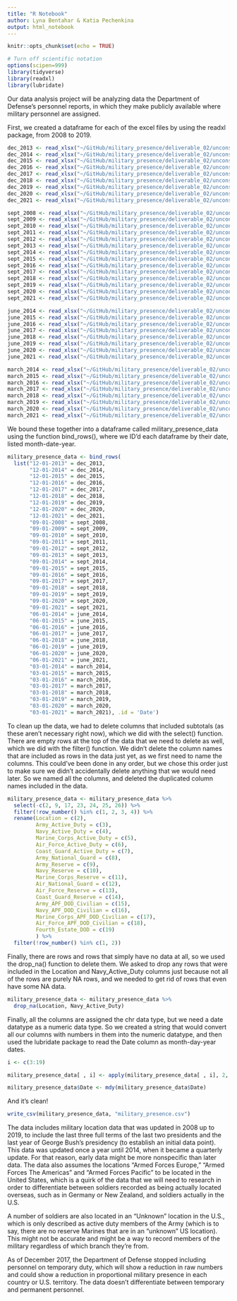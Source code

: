 ```yaml
---
title: "R Notebook"
author: Lyna Bentahar & Katia Pechenkina
output: html_notebook
---
```


```r
knitr::opts_chunk$set(echo = TRUE)
```

```r
# Turn off scientific notation
options(scipen=999)
library(tidyverse)
library(readxl)
library(lubridate)

```

Our data analysis project will be analyzing data the Department of Defense's personnel reports, in which they make publicly available where military personnel are assigned.

First, we created a dataframe for each of the excel files by using the readxl package, from 2008 to 2019.

```r

dec_2013 <- read_xlsx("~/GitHub/military_presence/deliverable_02/unconsolidated_data/raw_data/dec_2013.xlsx")
dec_2014 <- read_xlsx("~/GitHub/military_presence/deliverable_02/unconsolidated_data/raw_data/dec_2014.xlsx")
dec_2015 <- read_xlsx("~/GitHub/military_presence/deliverable_02/unconsolidated_data/raw_data/dec_2015.xlsx")
dec_2016 <- read_xlsx("~/GitHub/military_presence/deliverable_02/unconsolidated_data/raw_data/dec_2016.xlsx")
dec_2017 <- read_xlsx("~/GitHub/military_presence/deliverable_02/unconsolidated_data/raw_data/dec_2017.xlsx")
dec_2018 <- read_xlsx("~/GitHub/military_presence/deliverable_02/unconsolidated_data/raw_data/dec_2018.xlsx")
dec_2019 <- read_xlsx("~/GitHub/military_presence/deliverable_02/unconsolidated_data/raw_data/dec_2019.xlsx")
dec_2020 <- read_xlsx("~/GitHub/military_presence/deliverable_02/unconsolidated_data/raw_data/dec_2020.xlsx")
dec_2021 <- read_xlsx("~/GitHub/military_presence/deliverable_02/unconsolidated_data/raw_data/dec_2021.xlsx")

sept_2008 <- read_xlsx("~/GitHub/military_presence/deliverable_02/unconsolidated_data/raw_data/sept_2008.xlsx")
sept_2009 <- read_xlsx("~/GitHub/military_presence/deliverable_02/unconsolidated_data/raw_data/sept_2009.xlsx")
sept_2010 <- read_xlsx("~/GitHub/military_presence/deliverable_02/unconsolidated_data/raw_data/sept_2010.xlsx")
sept_2011 <- read_xlsx("~/GitHub/military_presence/deliverable_02/unconsolidated_data/raw_data/sept_2011.xlsx")
sept_2012 <- read_xlsx("~/GitHub/military_presence/deliverable_02/unconsolidated_data/raw_data/sept_2012.xlsx")
sept_2013 <- read_xlsx("~/GitHub/military_presence/deliverable_02/unconsolidated_data/raw_data/sept_2013.xlsx")
sept_2014 <- read_xlsx("~/GitHub/military_presence/deliverable_02/unconsolidated_data/raw_data/sept_2014.xlsx")
sept_2015 <- read_xlsx("~/GitHub/military_presence/deliverable_02/unconsolidated_data/raw_data/sept_2015.xlsx")
sept_2016 <- read_xlsx("~/GitHub/military_presence/deliverable_02/unconsolidated_data/raw_data/sept_2016.xlsx")
sept_2017 <- read_xlsx("~/GitHub/military_presence/deliverable_02/unconsolidated_data/raw_data/sept_2017.xlsx")
sept_2018 <- read_xlsx("~/GitHub/military_presence/deliverable_02/unconsolidated_data/raw_data/sept_2018.xlsx")
sept_2019 <- read_xlsx("~/GitHub/military_presence/deliverable_02/unconsolidated_data/raw_data/sept_2019.xlsx")
sept_2020 <- read_xlsx("~/GitHub/military_presence/deliverable_02/unconsolidated_data/raw_data/sept_2020.xlsx")
sept_2021 <- read_xlsx("~/GitHub/military_presence/deliverable_02/unconsolidated_data/raw_data/sept_2021.xlsx")

june_2014 <- read_xlsx("~/GitHub/military_presence/deliverable_02/unconsolidated_data/raw_data/june_2014.xlsx")
june_2015 <- read_xlsx("~/GitHub/military_presence/deliverable_02/unconsolidated_data/raw_data/june_2015.xlsx")
june_2016 <- read_xlsx("~/GitHub/military_presence/deliverable_02/unconsolidated_data/raw_data/june_2016.xlsx")
june_2017 <- read_xlsx("~/GitHub/military_presence/deliverable_02/unconsolidated_data/raw_data/june_2017.xlsx")
june_2018 <- read_xlsx("~/GitHub/military_presence/deliverable_02/unconsolidated_data/raw_data/june_2018.xlsx")
june_2019 <- read_xlsx("~/GitHub/military_presence/deliverable_02/unconsolidated_data/raw_data/june_2019.xlsx")
june_2020 <- read_xlsx("~/GitHub/military_presence/deliverable_02/unconsolidated_data/raw_data/june_2020.xlsx")
june_2021 <- read_xlsx("~/GitHub/military_presence/deliverable_02/unconsolidated_data/raw_data/june_2021.xlsx")

march_2014 <- read_xlsx("~/GitHub/military_presence/deliverable_02/unconsolidated_data/raw_data/march_2014.xlsx")
march_2015 <- read_xlsx("~/GitHub/military_presence/deliverable_02/unconsolidated_data/raw_data/march_2015.xlsx")
march_2016 <- read_xlsx("~/GitHub/military_presence/deliverable_02/unconsolidated_data/raw_data/march_2016.xlsx")
march_2017 <- read_xlsx("~/GitHub/military_presence/deliverable_02/unconsolidated_data/raw_data/march_2017.xlsx")
march_2018 <- read_xlsx("~/GitHub/military_presence/deliverable_02/unconsolidated_data/raw_data/march_2018.xlsx")
march_2019 <- read_xlsx("~/GitHub/military_presence/deliverable_02/unconsolidated_data/raw_data/march_2019.xlsx")
march_2020 <- read_xlsx("~/GitHub/military_presence/deliverable_02/unconsolidated_data/raw_data/march_2020.xlsx")
march_2021 <- read_xlsx("~/GitHub/military_presence/deliverable_02/unconsolidated_data/raw_data/march_2021.xlsx")

```

We bound these together into a dataframe called military_presence_data using the function bind_rows(), where we ID'd each dataframe by their date, listed month-date-year.

```r

military_presence_data <- bind_rows(
  list("12-01-2013" = dec_2013, 
       "12-01-2014" = dec_2014, 
       "12-01-2015" = dec_2015, 
       "12-01-2016" = dec_2016, 
       "12-01-2017" = dec_2017, 
       "12-01-2018" = dec_2018, 
       "12-01-2019" = dec_2019,
       "12-01-2020" = dec_2020,
       "12-01-2021" = dec_2021,
       "09-01-2008" = sept_2008, 
       "09-01-2009" = sept_2009, 
       "09-01-2010" = sept_2010, 
       "09-01-2011" = sept_2011, 
       "09-01-2012" = sept_2012, 
       "09-01-2013" = sept_2013, 
       "09-01-2014" = sept_2014, 
       "09-01-2015" = sept_2015, 
       "09-01-2016" = sept_2016, 
       "09-01-2017" = sept_2017, 
       "09-01-2018" = sept_2018, 
       "09-01-2019" = sept_2019,
       "09-01-2020" = sept_2020,
       "09-01-2021" = sept_2021,
       "06-01-2014" = june_2014, 
       "06-01-2015" = june_2015, 
       "06-01-2016" = june_2016, 
       "06-01-2017" = june_2017, 
       "06-01-2018" = june_2018, 
       "06-01-2019" = june_2019,
       "06-01-2020" = june_2020,
       "06-01-2021" = june_2021,
       "03-01-2014" = march_2014, 
       "03-01-2015" = march_2015, 
       "03-01-2016" = march_2016, 
       "03-01-2017" = march_2017, 
       "03-01-2018" = march_2018, 
       "03-01-2019" = march_2019,
       "03-01-2020" = march_2020,
       "03-01-2021" = march_2021), .id = 'Date')

```

To clean up the data, we had to delete columns that included subtotals (as these aren't necessary right now), which we did with the select() function. There are empty rows at the top of the data that we need to delete as well, which we did with the filter() function. We didn't delete the column names that are included as rows in the data just yet, as we first need to name the columns. This could've been done in any order, but we chose this order just to make sure we didn't accidentally delete anything that we would need later. So we named all the columns, and deleted the duplicated column names included in the data.

```r

military_presence_data <- military_presence_data %>% 
  select(-c(2, 9, 17, 23, 24, 25, 26)) %>% 
  filter(!row_number() %in% c(1, 2, 3, 4)) %>% 
  rename(Location = c(2), 
         Army_Active_Duty = c(3), 
         Navy_Active_Duty = c(4), 
         Marine_Corps_Active_Duty = c(5),
         Air_Force_Active_Duty = c(6),
         Coast_Guard_Active_Duty = c(7),
         Army_National_Guard = c(8),
         Army_Reserve = c(9),
         Navy_Reserve = c(10),
         Marine_Corps_Reserve = c(11),
         Air_National_Guard = c(12),
         Air_Force_Reserve = c(13),
         Coast_Guard_Reserve = c(14),
         Army_APF_DOD_Civilian = c(15),
         Navy_APF_DOD_Civilian = c(16),
         Marine_Corps_APF_DOD_Civilian = c(17),
         Air_Force_APF_DOD_Civilian = c(18),
         Fourth_Estate_DOD = c(19)
         ) %>% 
  filter(!row_number() %in% c(1, 2))

```

Finally, there are rows and rows that simply have no data at all, so we used the drop_na() function to delete them. We asked to drop any rows that were included in the Location and Navy_Active_Duty columns just because not all of the rows are purely NA rows, and we needed to get rid of rows that even have some NA data. 

```r

military_presence_data <- military_presence_data %>% 
  drop_na(Location, Navy_Active_Duty)

```

Finally, all the columns are assigned the chr data type, but we need a date datatype as a numeric data type. So we created a string that would convert all our columns with numbers in them into the numeric datatype, and then used the lubridate package to read the Date column as month-day-year dates.

```r

i <- c(3:19)

military_presence_data[ , i] <- apply(military_presence_data[ , i], 2, function(x) as.numeric(as.character(x)))

military_presence_data$Date <- mdy(military_presence_data$Date)


```

And it's clean!
```r

write_csv(military_presence_data, "military_presence.csv")
```

The data includes military location data that was updated in 2008 up to 2019, to include the last three full terms of the last two presidents and the last year of George Bush's presidency (to establish an initial data point). This data was updated once a year until 2014, when it became a quarterly update. For that reason, early data might be more nonspecific than later data. The data also assumes the locations "Armed Forces Europe," "Armed Forces The Americas" and "Armed Forces Pacific" to be located in the United States, which is a quirk of the data that we will need to research in order to differentiate between soldiers recorded as being actually located overseas, such as in Germany or New Zealand, and soldiers actually in the U.S.

A number of soldiers are also located in an "Unknown" location in the U.S., which is only described as active duty members of the Army (which is to say, there are no reserve Marines that are in an "unknown" US location). This might not be accurate and might be a way to record members of the military regardless of which branch they're from.

As of December 2017, the Department of Defense stopped including personnel on temporary duty, which will show a reduction in raw numbers and could show a reduction in proportional military presence in each country or U.S. territory. The data doesn't differentiate between temporary and permanent personnel.
